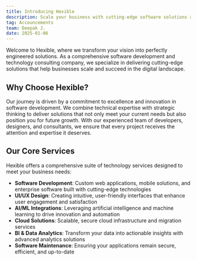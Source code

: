```yaml
---
title: Introducing Hexible
description: Scale your business with cutting-edge software solutions and expert technology consulting from Hexible, where your vision becomes perfectly engineered reality.
tag: Accouncements
team: Deepak J.
date: 2025-01-06
---
```


Welcome to Hexible, where we transform your vision into perfectly engineered solutions. As a comprehensive software development and technology consulting company, we specialize in delivering cutting-edge solutions that help businesses scale and succeed in the digital landscape.

## Why Choose Hexible?

Our journey is driven by a commitment to excellence and innovation in software development. We combine technical expertise with strategic thinking to deliver solutions that not only meet your current needs but also position you for future growth. With our experienced team of developers, designers, and consultants, we ensure that every project receives the attention and expertise it deserves.

## Our Core Services

Hexible offers a comprehensive suite of technology services designed to meet your business needs:

-   **Software Development**: Custom web applications, mobile solutions, and enterprise software built with cutting-edge technologies
-   **UI/UX Design**: Creating intuitive, user-friendly interfaces that enhance user engagement and satisfaction
-   **AI/ML Integrations**: Leveraging artificial intelligence and machine learning to drive innovation and automation
-   **Cloud Solutions**: Scalable, secure cloud infrastructure and migration services
-   **BI & Data Analytics**: Transform your data into actionable insights with advanced analytics solutions
-   **Software Maintenance**: Ensuring your applications remain secure, efficient, and up-to-date